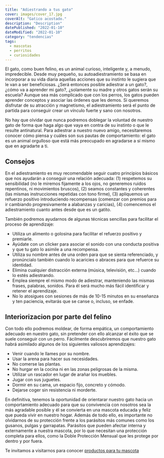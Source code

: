 ```yaml
---
title: "Adiestrando a tus gato"
cover: images/cover_17.jpg
coverAlt: "Gatico acostado."
description: "Description"
datePublished: "2022-01-10"
dateModified: "2022-01-10"
category: "tendencias"
tags:
  - mascotas
  - perritos
  - curiosidades
---
```


El gato, como buen felino, es un animal curioso, inteligente y, a menudo, impredecible. Desde muy pequeño, su autoadiestramiento se basa en incorporar a su vida diaria aquellas acciones que su instinto le sugiera que le van a ser beneficiosas. ¿Será entonces posible adiestrar a un gato?, ¿cómo va a aprender mi gato?, ¿solamente su madre y otros gatos serán su escuela? Aunque sea más complicado que con los perros, los gatos pueden aprender conceptos y asociar las órdenes que les demos. Si queremos disfrutar de su atracción y magnetismo, el adiestramiento será el punto de partida para conseguir crear un vínculo fuerte y sano con nosotros.

No hay que olvidar que nunca podremos doblegar la voluntad de nuestro gato de forma que haga algo que vaya en contra de su instinto o que le resulte antinatural. Para adiestrar a nuestro nuevo amigo, necesitaremos conocer cómo piensa y cuáles son sus pautas de comportamiento: el gato es un animal orgulloso que está más preocupado en agradarse a sí mismo que en agradarte a ti.

## Consejos

En el adiestramiento es muy recomendable seguir cuatro principios básicos que nos ayudarán a conseguir una relación adecuada: (1) respetemos su sensibilidad (no le miremos fijamente a los ojos, no generemos ruidos repentinos, ni movimientos bruscos), (2) seamos constantes y coherentes (las mismas instrucciones repetidas con tono firme), (3) apliquemos un refuerzo positivo introduciendo recompensas (comenzar con premios para ir cambiando progresivamente a alabanzas y caricias), (4) comencemos el adiestramiento cuanto antes desde que es un gatito.

También podremos ayudarnos de algunas técnicas sencillas para facilitar el proceso de aprendizaje:

* Utiliza un alimento o golosina para facilitar el refuerzo positivo y premiarle.
* Ayúdate con un clicker para asociar el sonido con una conducta positiva y que tu gato lo asimile a una recompensa.
* Utiliza su nombre antes de una orden para que se sienta referenciado, y pronúncialo también cuando lo acaricies o abraces para que refuerce su identidad.
* Elimina cualquier distracción externa (música, televisión, etc…) cuando lo estés adiestrando.
* Emplea siempre el mismo modo de adiestrar, manteniendo las mismas frases, palabras, sonidos. Para él será mucho más fácil identificar y retener el aprendizaje.
* No lo atosigues con sesiones de más de 10-15 minutos en su enseñanza y ten paciencia, evitarás que se canse o, incluso, se enfade.

## Interiorizacion por parte del felino

Con todo ello podremos moldear, de forma empática, un comportamiento adecuado en nuestro gato, sin pretender con ello alcanzar el éxito que se suele conseguir con un perro. Fácilmente descubriremos que nuestro gato habrá asimilado algunos de los siguientes valiosos aprendizajes:

* Venir cuando le llames por su nombre.
* Usar la arena para hacer sus necesidades.
* No comerse las plantas.
* No hurgar en la cocina ni en las zonas peligrosas de la misma.
* Utilizar un rascador en lugar de arañar los muebles.
* Jugar con sus juguetes.
* Dormir en su cama, un espacio fijo, concreto y cómodo.
* Dejarse coger sin resistencia ni morderte.

En definitiva, tenemos la oportunidad de orientarar nuestro gato hacia un comportamiento adecuado para que su convivencia con nosotros sea la más agradable posible y él se convierta en una mascota educada y feliz que pueda vivir en nuestro hogar. Además de todo ello, es importante no olvidarnos de su protección frente a los parásitos más comunes como los gusanos, pulgas y garrapatas. Parásitos que pueden afectar interna y externamente a nuestra mascota, por lo que necesitan una protección completa para ellos, como la Doble Protección Mensual que les protege por dentro y por fuera.

Te invitamos a visitarnos para conocer [productos para tu mascota](https://lukamascotas.com.co)